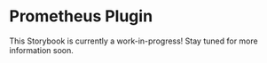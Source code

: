 <Meta title="About" />

# Prometheus Plugin

This Storybook is currently a work-in-progress! Stay tuned for more information soon.
